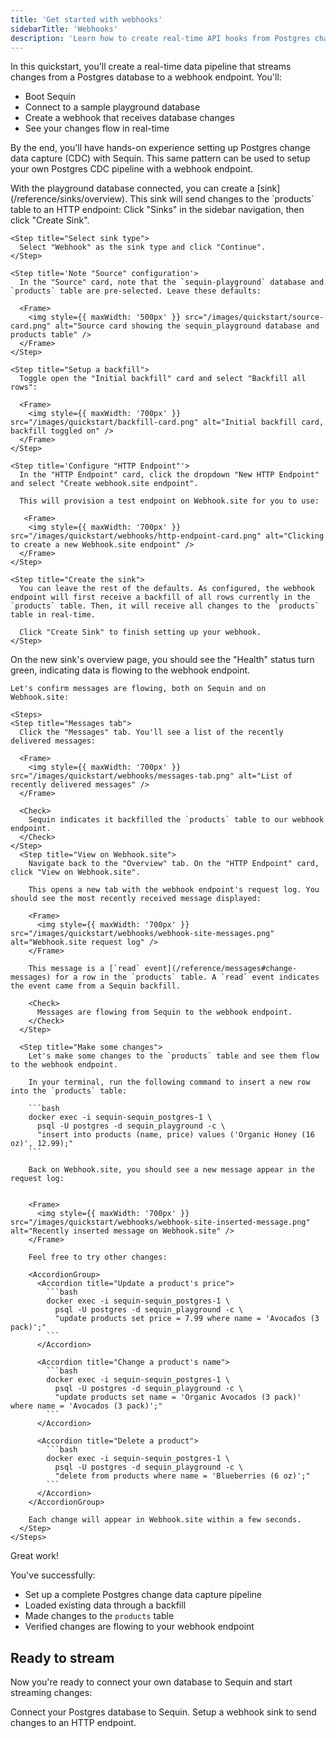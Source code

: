 ```yaml
---
title: 'Get started with webhooks'
sidebarTitle: 'Webhooks'
description: 'Learn how to create real-time API hooks from Postgres changes in minutes. Use Sequin to trigger automated workflows, build audit logs, and more.'
---
```



In this quickstart, you'll create a real-time data pipeline that streams changes from a Postgres database to a webhook endpoint. You'll:

- Boot Sequin
- Connect to a sample playground database
- Create a webhook that receives database changes
- See your changes flow in real-time

By the end, you'll have hands-on experience setting up Postgres change data capture (CDC) with Sequin. This same pattern can be used to setup your own Postgres CDC pipeline with a webhook endpoint.

<Steps titleSize="h2">
 <QuickstartInitialSteps />
 <Step title="Create a Webhook Sink" icon="plug">
  With the playground database connected, you can create a [sink](/reference/sinks/overview). This sink will send changes to the `products` table to an HTTP endpoint:

  <Steps>
    <Step title="Navigate to Sinks">
      Click "Sinks" in the sidebar navigation, then click "Create Sink".
    </Step>

    <Step title="Select sink type">
      Select "Webhook" as the sink type and click "Continue".
    </Step>

    <Step title='Note "Source" configuration'>
      In the "Source" card, note that the `sequin-playground` database and `products` table are pre-selected. Leave these defaults:

      <Frame>
        <img style={{ maxWidth: '500px' }} src="/images/quickstart/source-card.png" alt="Source card showing the sequin_playground database and products table" />
      </Frame>
    </Step>

    <Step title="Setup a backfill">
      Toggle open the "Initial backfill" card and select "Backfill all rows":

      <Frame>
        <img style={{ maxWidth: '700px' }} src="/images/quickstart/backfill-card.png" alt="Initial backfill card, backfill toggled on" />
      </Frame>
    </Step>

    <Step title='Configure "HTTP Endpoint"'>
      In the "HTTP Endpoint" card, click the dropdown "New HTTP Endpoint" and select "Create webhook.site endpoint".

      This will provision a test endpoint on Webhook.site for you to use:

       <Frame>
        <img style={{ maxWidth: '700px' }} src="/images/quickstart/webhooks/http-endpoint-card.png" alt="Clicking to create a new Webhook.site endpoint" />
      </Frame>
    </Step>

    <Step title="Create the sink">
      You can leave the rest of the defaults. As configured, the webhook endpoint will first receive a backfill of all rows currently in the `products` table. Then, it will receive all changes to the `products` table in real-time.

      Click "Create Sink" to finish setting up your webhook.
    </Step>
  </Steps>
 </Step>

  <Step title="See changes flow to the webhook endpoint" icon="waveform-lines">
    On the new sink's overview page, you should see the "Health" status turn green, indicating data is flowing to the webhook endpoint.

    Let's confirm messages are flowing, both on Sequin and on Webhook.site:

    <Steps>
    <Step title="Messages tab">
      Click the "Messages" tab. You'll see a list of the recently delivered messages:

      <Frame>
        <img style={{ maxWidth: '700px' }} src="/images/quickstart/webhooks/messages-tab.png" alt="List of recently delivered messages" />
      </Frame>

      <Check>
        Sequin indicates it backfilled the `products` table to our webhook endpoint.
      </Check>
    </Step>
      <Step title="View on Webhook.site">
        Navigate back to the "Overview" tab. On the "HTTP Endpoint" card, click "View on Webhook.site".

        This opens a new tab with the webhook endpoint's request log. You should see the most recently received message displayed:

        <Frame>
          <img style={{ maxWidth: '700px' }} src="/images/quickstart/webhooks/webhook-site-messages.png" alt="Webhook.site request log" />
        </Frame>

        This message is a [`read` event](/reference/messages#change-messages) for a row in the `products` table. A `read` event indicates the event came from a Sequin backfill.

        <Check>
          Messages are flowing from Sequin to the webhook endpoint.
        </Check>
      </Step>

      <Step title="Make some changes">
        Let's make some changes to the `products` table and see them flow to the webhook endpoint.

        In your terminal, run the following command to insert a new row into the `products` table:

        ```bash
        docker exec -i sequin-sequin_postgres-1 \
          psql -U postgres -d sequin_playground -c \
          "insert into products (name, price) values ('Organic Honey (16 oz)', 12.99);"
        ```

        Back on Webhook.site, you should see a new message appear in the request log:


        <Frame>
          <img style={{ maxWidth: '700px' }} src="/images/quickstart/webhooks/webhook-site-inserted-message.png" alt="Recently inserted message on Webhook.site" />
        </Frame>

        Feel free to try other changes:

        <AccordionGroup>
          <Accordion title="Update a product's price">
            ```bash
            docker exec -i sequin-sequin_postgres-1 \
              psql -U postgres -d sequin_playground -c \
              "update products set price = 7.99 where name = 'Avocados (3 pack)';"
            ```
          </Accordion>

          <Accordion title="Change a product's name">
            ```bash
            docker exec -i sequin-sequin_postgres-1 \
              psql -U postgres -d sequin_playground -c \
              "update products set name = 'Organic Avocados (3 pack)' where name = 'Avocados (3 pack)';"
            ```
          </Accordion>

          <Accordion title="Delete a product">
            ```bash
            docker exec -i sequin-sequin_postgres-1 \
              psql -U postgres -d sequin_playground -c \
              "delete from products where name = 'Blueberries (6 oz)';"
            ```
          </Accordion>
        </AccordionGroup>

        Each change will appear in Webhook.site within a few seconds.
      </Step>
    </Steps>
  </Step>
</Steps>

<Check>
  Great work!
</Check>

You've successfully:

- Set up a complete Postgres change data capture pipeline
- Loaded existing data through a backfill
- Made changes to the `products` table
- Verified changes are flowing to your webhook endpoint

## Ready to stream

Now you're ready to connect your own database to Sequin and start streaming changes:

<CardGroup cols={2}>
  <Card title="Guide: Connect Postgres" icon="elephant" href="/connect-postgres">
    Connect your Postgres database to Sequin.
  </Card>
  <Card title="Guide: Setting up a webhook sink" icon="webhook" href="/how-to/stream-postgres-to-a-webhook-endpoint">
    Setup a webhook sink to send changes to an HTTP endpoint.
  </Card>
</CardGroup>